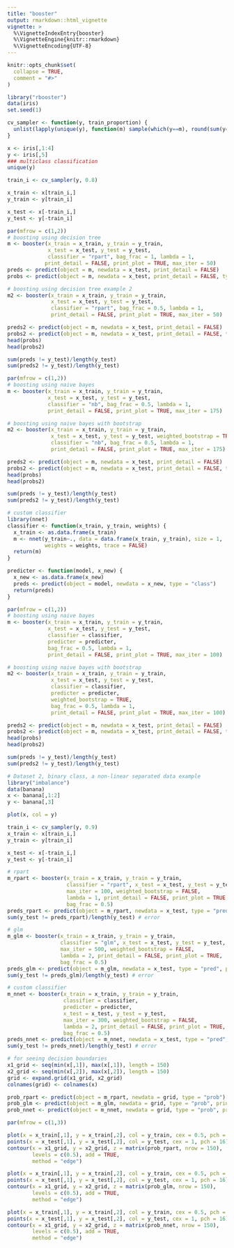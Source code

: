 ---
title: "booster"
output: rmarkdown::html_vignette
vignette: >
  %\VignetteIndexEntry{booster}
  %\VignetteEngine{knitr::rmarkdown}
  %\VignetteEncoding{UTF-8}
---

```{r, include = FALSE}
knitr::opts_chunk$set(
  collapse = TRUE,
  comment = "#>"
)
```

```{r setup}
library("rbooster")
data(iris)
set.seed(1)

cv_sampler <- function(y, train_proportion) {
  unlist(lapply(unique(y), function(m) sample(which(y==m), round(sum(y==m))*train_proportion)))
}

x <- iris[,1:4]
y <- iris[,5]
### multiclass classification
unique(y)

train_i <- cv_sampler(y, 0.8)

x_train <- x[train_i,]
y_train <- y[train_i]

x_test <- x[-train_i,]
y_test <- y[-train_i]
```


```{r  fig.height = 4, fig.width = 8, fig.align = "center"}
par(mfrow = c(1,2))
# boosting using decision tree
m <- booster(x_train = x_train, y_train = y_train,
             x_test = x_test, y_test = y_test,
             classifier = "rpart", bag_frac = 1, lambda = 1,
            print_detail = FALSE, print_plot = TRUE, max_iter = 50)
preds <- predict(object = m, newdata = x_test, print_detail = FALSE)
probs <- predict(object = m, newdata = x_test, print_detail = FALSE, type = "prob")

# boosting using decision tree example 2
m2 <- booster(x_train = x_train, y_train = y_train,
              x_test = x_test, y_test = y_test,
              classifier = "rpart", bag_frac = 0.5, lambda = 1,
              print_detail = FALSE, print_plot = TRUE, max_iter = 50)
```


```{r}
preds2 <- predict(object = m, newdata = x_test, print_detail = FALSE)
probs2 <- predict(object = m, newdata = x_test, print_detail = FALSE, type = "prob")
head(probs)
head(probs2)

sum(preds != y_test)/length(y_test)
sum(preds2 != y_test)/length(y_test)
```


```{r  fig.height = 4, fig.width = 8, fig.align = "center"}
par(mfrow = c(1,2))
# boosting using naive bayes
m <- booster(x_train = x_train, y_train = y_train,
             x_test = x_test, y_test = y_test,
             classifier = "nb", bag_frac = 0.5, lambda = 1,
             print_detail = FALSE, print_plot = TRUE, max_iter = 175)

# boosting using naive bayes with bootstrap
m2 <- booster(x_train = x_train, y_train = y_train,
              x_test = x_test, y_test = y_test, weighted_bootstrap = TRUE,
              classifier = "nb", bag_frac = 0.5, lambda = 1,
              print_detail = FALSE, print_plot = TRUE, max_iter = 175)
```


```{r  fig.height = 4, fig.width = 8, fig.align = "center"}
preds2 <- predict(object = m, newdata = x_test, print_detail = FALSE)
probs2 <- predict(object = m, newdata = x_test, print_detail = FALSE, type = "prob")
head(probs)
head(probs2)

sum(preds != y_test)/length(y_test)
sum(preds2 != y_test)/length(y_test)

# custom classifier
library(nnet)
classifier <- function(x_train, y_train, weights) {
  x_train <- as.data.frame(x_train)
  m <- nnet(y_train~., data = data.frame(x_train, y_train), size = 1,
            weights = weights, trace = FALSE)
  return(m)
}

predicter <- function(model, x_new) {
  x_new <- as.data.frame(x_new)
  preds <- predict(object = model, newdata = x_new, type = "class")
  return(preds)
}
```


```{r  fig.height = 4, fig.width = 8, fig.align = "center"}
par(mfrow = c(1,2))
# boosting using naive bayes
m <- booster(x_train = x_train, y_train = y_train,
             x_test = x_test, y_test = y_test,
             classifier = classifier,
             predicter = predicter,
             bag_frac = 0.5, lambda = 1,
             print_detail = FALSE, print_plot = TRUE, max_iter = 100)

# boosting using naive bayes with bootstrap
m2 <- booster(x_train = x_train, y_train = y_train,
              x_test = x_test, y_test = y_test,
              classifier = classifier,
              predicter = predicter,
              weighted_bootstrap = TRUE,
              bag_frac = 0.5, lambda = 1,
              print_detail = FALSE, print_plot = TRUE, max_iter = 100)
```


```{r}
preds2 <- predict(object = m, newdata = x_test, print_detail = FALSE)
probs2 <- predict(object = m, newdata = x_test, print_detail = FALSE, type = "prob")
head(probs)
head(probs2)

sum(preds != y_test)/length(y_test)
sum(preds2 != y_test)/length(y_test)

# Dataset 2, binary class, a non-linear separated data example
library("imbalance")
data(banana)
x <- banana[,1:2]
y <- banana[,3]
```


```{r  fig.height = 6, fig.width = 6, fig.align = "center"}
plot(x, col = y)
```


```{r}
train_i <- cv_sampler(y, 0.9)
x_train <- x[train_i,]
y_train <- y[train_i]

x_test <- x[-train_i,]
y_test <- y[-train_i]
```


```{r  fig.height = 5, fig.width = 6, fig.align = "center"}
# rpart
m_rpart <- booster(x_train = x_train, y_train = y_train,
                   classifier = "rpart", x_test = x_test, y_test = y_test,
                   max_iter = 100, weighted_bootstrap = FALSE,
                   lambda = 1, print_detail = FALSE, print_plot = TRUE,
                   bag_frac = 0.5)
preds_rpart <- predict(object = m_rpart, newdata = x_test, type = "pred")
sum(y_test != preds_rpart)/length(y_test) # error
```


```{r  fig.height = 5, fig.width = 6, fig.align = "center"}
# glm
m_glm <- booster(x_train = x_train, y_train = y_train,
                 classifier = "glm", x_test = x_test, y_test = y_test,
                 max_iter = 500, weighted_bootstrap = FALSE,
                 lambda = 2, print_detail = FALSE, print_plot = TRUE,
                 bag_frac = 0.5)
preds_glm <- predict(object = m_glm, newdata = x_test, type = "pred", print_detail = FALSE)
sum(y_test != preds_glm)/length(y_test) # error
```


```{r  fig.height = 5, fig.width = 6, fig.align = "center"}
# custom classifier
m_nnet <- booster(x_train = x_train, y_train = y_train,
                  classifier = classifier,
                  predicter = predicter,
                  x_test = x_test, y_test = y_test,
                  max_iter = 300, weighted_bootstrap = FALSE,
                  lambda = 2, print_detail = FALSE, print_plot = TRUE,
                  bag_frac = 0.5)
preds_nnet <- predict(object = m_nnet, newdata = x_test, type = "pred", print_detail = FALSE)
sum(y_test != preds_nnet)/length(y_test) # error

# for seeing decision boundaries
x1_grid <- seq(min(x[,1]), max(x[,1]), length = 150)
x2_grid <- seq(min(x[,2]), max(x[,2]), length = 150)
grid <- expand.grid(x1_grid, x2_grid)
colnames(grid) <- colnames(x)

prob_rpart <- predict(object = m_rpart, newdata = grid, type = "prob")[,1]
prob_glm <- predict(object = m_glm, newdata = grid, type = "prob", print_detail = FALSE)[,1]
prob_nnet <- predict(object = m_nnet, newdata = grid, type = "prob", print_detail = FALSE)[,1]


```

```{r  fig.height = 4, fig.width = 8, fig.align = "center"}

par(mfrow = c(1,3))

plot(x = x_train[,1], y = x_train[,2], col = y_train, cex = 0.5, pch = ".")
points(x = x_test[,1], y = x_test[,2], col = y_test, cex = 1, pch = 16)
contour(x = x1_grid, y = x2_grid, z = matrix(prob_rpart, nrow = 150),
        levels = c(0.5), add = TRUE,
        method = "edge")

plot(x = x_train[,1], y = x_train[,2], col = y_train, cex = 0.5, pch = ".")
points(x = x_test[,1], y = x_test[,2], col = y_test, cex = 1, pch = 16)
contour(x = x1_grid, y = x2_grid, z = matrix(prob_glm, nrow = 150),
        levels = c(0.5), add = TRUE,
        method = "edge")

plot(x = x_train[,1], y = x_train[,2], col = y_train, cex = 0.5, pch = ".")
points(x = x_test[,1], y = x_test[,2], col = y_test, cex = 1, pch = 16)
contour(x = x1_grid, y = x2_grid, z = matrix(prob_nnet, nrow = 150),
        levels = c(0.5), add = TRUE,
        method = "edge")

```

